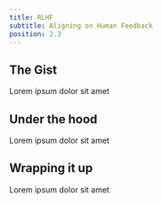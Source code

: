 ```yaml
---
title: RLHF
subtitle: Aligning on Human Feedback
position: 2.3
---
```


## The Gist

Lorem ipsum dolor sit amet

## Under the hood

Lorem ipsum dolor sit amet

## Wrapping it up

Lorem ipsum dolor sit amet
